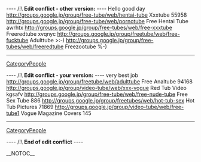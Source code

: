 
---- /!\ <b>Edit conflict - other version:</b> ----
Hello good day http://groups.google.jp/group/free-tube/web/hentai-tube Xxxtube  55958 http://groups.google.jp/group/free-tube/web/pornotube Free Hentai Tube  awrhtx http://groups.google.jp/group/free-tubes/web/free-xxxtube Freeredtube  xvqnyc http://groups.google.jp/group/freetube/web/free-fucktube Adulttube  >:-) http://groups.google.jp/group/free-tubes/web/freeredtube Freezootube  %-)
----
[[CategoryPeople]]

---- /!\ <b>Edit conflict - your version:</b> ----
very best job http://groups.google.jp/group/freetube/web/adulttube Free Analtube  94168 http://groups.google.jp/group/video-tube/web/xxx-vogue Red Tub Video  kgsafv http://groups.google.jp/group/free-tube/web/free-nude-tube Free Sex Tube  886 http://groups.google.jp/group/freetubes/web/hot-tub-sex Hot Tub Pictures  71869 http://groups.google.jp/group/video-tube/web/free-tube1 Vogue Magazine Covers  145
----
[[CategoryPeople]]

---- /!\ <b>End of edit conflict</b> ----

__NOTOC__